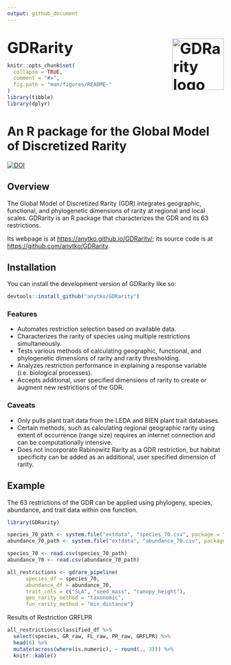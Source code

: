 ```yaml
---
output: github_document
---
```


<p style="font-size: 2.5em; font-weight: bold; margin-bottom: 0;">
  GDRarity <img src="vignettes/logo.png" align="right" width="120" alt="GDRarity logo"/>
</p>


```r
knitr::opts_chunk$set(
  collapse = TRUE,
  comment = "#>",
  fig.path = "man/figures/README-"
)
library(tibble)
library(dplyr)
```


# An R package for the Global Model of Discretized Rarity


<!-- badges: start -->
[![DOI](https://zenodo.org/badge/DOI/10.5281/zenodo.17214385.svg)](https://doi.org/10.5281/zenodo.17214385)
<!-- badges: end -->

## Overview

The Global Model of Discretized Rarity (GDR) integrates geographic, functional, and phylogenetic dimensions of rarity at regional and local scales. GDRarity is an R package that characterizes the GDR and its 63 restrictions.

Its webpage is at <https://anytko.github.io/GDRarity/>; its source code is at <https://github.com/anytko/GDRarity>. 

## Installation

You can install the development version of GDRarity like so:

```r 
devtools::install_github("anytko/GDRarity")
```

### Features
- Automates restriction selection based on available data.
- Characterizes the rarity of species using multiple restrictions simultaneously.
- Tests various methods of calculating geographic, functional, and phylogenetic dimensions of rarity and rarity thresholding.
- Analyzes restriction performance in explaining a response variable (i.e. biological processes).
- Accepts additional, user specified dimensions of rarity to create or augment new restrictions of the GDR. 

### Caveats 
- Only pulls plant trait data from the LEDA and BIEN plant trait databases. 
- Certain methods, such as calculating regional geographic rarity using extent of occurrence (range size) requires an internet connection and can be computationally intensive.
- Does not incorporate Rabinowitz Rarity as a GDR restriction, but habitat specificity can be added as an additional, user specified dimension of rarity.

## Example

The 63 restrictions of the GDR can be applied using phylogeny, species, abundance, and trait data within one function.

```r
library(GDRarity)
```


```r
species_70_path <- system.file("extdata", "species_70.csv", package = "GDRarity")
abundance_70_path <- system.file("extdata", "abundance_70.csv", package = "GDRarity")

species_70 <- read.csv(species_70_path)
abundance_70 <- read.csv(abundance_70_path)

all_restrictions <- gdrare_pipeline(
      species_df = species_70,
      abundance_df = abundance_70,
      trait_cols = c("SLA", "seed_mass", "canopy_height"),
      geo_rarity_method = "taxonomic",
      fun_rarity_method = "min_distance")
```

Results of Restriction GRFLPR
```r
all_restrictions$classified_df %>%
  select(species, GR_raw, FL_raw, PR_raw, GRFLPR) %>%
  head(6) %>%
  mutate(across(where(is.numeric), ~ round(., 3))) %>%  
  knitr::kable()
```
